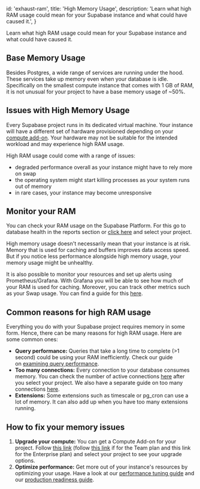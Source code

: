 
  id: 'exhaust-ram',
  title: 'High Memory Usage',
  description:
    'Learn what high RAM usage could mean for your Supabase instance and what could have caused it.',
}

Learn what high RAM usage could mean for your Supabase instance and what could have caused it.

## Base Memory Usage

Besides Postgres, a wide range of services are running under the hood. These services take up memory even when your database is idle. Specifically on the smallest compute instance that comes with 1 GB of RAM, it is not unusual for your project to have a base memory usage of ~50%.

## Issues with High Memory Usage

Every Supabase project runs in its dedicated virtual machine. Your instance will have a different set of hardware provisioned depending on your [compute add-on](https://supabase.com/docs/guides/platform/compute-add-ons). Your hardware may not be suitable for the intended workload and may experience high RAM usage.

High RAM usage could come with a range of issues:

- degraded performance overall as your instance might have to rely more on swap
- the operating system might start killing processes as your system runs out of memory
- in rare cases, your instance may become unresponsive

## Monitor your RAM

You can check your RAM usage on the Supabase Platform. For this go to database health in the reports section or [click here](https://app.supabase.com/project/_/reports/database) and select your project.

<Admonition type="note">

High memory usage doesn't necessarily mean that your instance is at risk. Memory that is used for caching and buffers improves data access speed. But if you notice less performance alongside high memory usage, your memory usage might be unhealthy.

</Admonition>

It is also possible to monitor your resources and set up alerts using Prometheus/Grafana. With Grafana you will be able to see how much of your RAM is used for caching. Moreover, you can track other metrics such as your Swap usage. You can find a guide for this [here](https://supabase.com/docs/guides/platform/metrics).

## Common reasons for high RAM usage

Everything you do with your Supabase project requires memory in some form. Hence, there can be many reasons for high RAM usage. Here are some common ones:

- **Query performance:** Queries that take a long time to complete (>1 second) could be using your RAM inefficiently. Check our guide on [examining query performance](https://supabase.com/docs/guides/platform/performance#examining-query-performance).
- **Too many connections:** Every connection to your database consumes memory. You can check the number of active connections [here](https://supabase.com/dashboard/project/_/database/roles) after you select your project. We also have a separate guide on too many connections [here](https://supabase.com/docs/guides/platform/troubleshooting#too-many-open-connections).
- **Extensions:** Some extensions such as timescale or pg_cron can use a lot of memory. It can also add up when you have too many extensions running.

## How to fix your memory issues

1. **Upgrade your compute:** You can get a Compute Add-on for your project. Follow [this link](https://app.supabase.com/project/_/settings/billing/update/pro) (follow [this link](https://app.supabase.com/project/_/settings/billing/update/team) if for the Team plan and this link for the Enterprise plan) and select your project to see your upgrade options.
2. **Optimize performance:** Get more out of your instance's resources by optimizing your usage. Have a look at our [performance tuning guide](https://supabase.com/docs/guides/platform/performance#examining-query-performance) and our [production readiness guide](https://supabase.com/docs/guides/platform/going-into-prod#performance).


